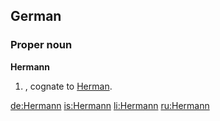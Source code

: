 ==German==

===Proper noun===
'''Hermann'''

# {{given name|male||de:}}, cognate to [[Herman]].

[[de:Hermann]]
[[is:Hermann]]
[[li:Hermann]]
[[ru:Hermann]]